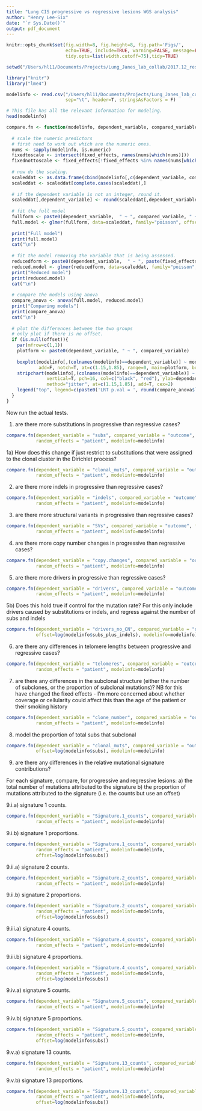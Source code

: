 ```yaml
---
title: "Lung CIS progressive vs regressive lesions WGS analysis"
author: "Henry Lee-Six"
date: "`r Sys.Date()`"
output: pdf_document
---
```


```r
knitr::opts_chunk$set(fig.width=8, fig.height=8, fig.path='Figs/',
                      echo=TRUE, include=TRUE, warning=FALSE, message=FALSE,
                      tidy.opts=list(width.cutoff=75),tidy=TRUE)
```

```r
setwd("/Users/hl11/Documents/Projects/Lung_Janes_lab_collab/2017.12_resubmission/analysis_for_supplementary/")
```

```r
library("knitr")
library("lme4")
```

```r
modelinfo <- read.csv("/Users/hl11/Documents/Projects/Lung_Janes_lab_collab/2017.12_resubmission/burden_sigs/Model_info_all_except_subclonal_sigs_2017.12.14.txt",
                      sep="\t", header=T, stringsAsFactors = F)

```

```r
# This file has all the relevant information for modeling.
head(modelinfo)

```

```r

compare.fn <- function(modelinfo, dependent_variable, compared_variable, fixed_effects, random_effects, offset=NULL) {
  
  # scale the numeric predictors 
  # first need to work out which are the numeric ones.
  nums <- sapply(modelinfo, is.numeric)
  fixedtoscale <- intersect(fixed_effects, names(nums[which(nums)]))
  fixednottoscale <- fixed_effects[!fixed_effects %in% names(nums[which(nums)])]
  
  # now do the scaling.
  scaleddat <- as.data.frame(cbind(modelinfo[,c(dependent_variable, compared_variable,random_effects, fixednottoscale)], scale(modelinfo[,c(fixedtoscale)])))
  scaleddat <- scaleddat[complete.cases(scaleddat),]
  
  # if the dependent variable is not an integer, round it.
  scaleddat[,dependent_variable] <- round(scaleddat[,dependent_variable], digits=0)
  
  # fit the full model
  fullform <- paste0(dependent_variable,  " ~ ", compared_variable, " + ", paste(fixed_effects, collapse=" + "), " + (1|", paste(random_effects, collapse=") + (1|"), ")" )
  full.model <- glmer(fullform, data=scaleddat, family="poisson", offset=offset)
  
  print("Full model")
  print(full.model)
  cat("\n")
  
  # fit the model removing the variable that is being assessed.
  reducedform <- paste0(dependent_variable,  " ~ ", paste(fixed_effects, collapse=" + "), " + (1|", paste(random_effects, collapse=") + (1|"), ")" )
  reduced.model <- glmer(reducedform, data=scaleddat, family="poisson", offset=offset)
  print("Reduced model")
  print(reduced.model)
  cat("\n")
  
  # compare the models using anova
  compare_anova <- anova(full.model, reduced.model)
  print("Comparing models")
  print(compare_anova)
  cat("\n")
  
  # plot the differences between the two groups
  # only plot if there is no offset. 
  if (is.null(offset)){
    par(mfrow=c(1,1))
    plotform <- paste0(dependent_variable, " ~ ", compared_variable)
    
    boxplot(modelinfo[,(colnames(modelinfo)==dependent_variable)] ~ modelinfo[,(colnames(modelinfo)==compared_variable)],
            add=F, notch=T, at=c(1.15,1.85), range=0, main=plotform, boxwex=1*1*0.5)
    stripchart(modelinfo[,(colnames(modelinfo)==dependent_variable)] ~ modelinfo[,(colnames(modelinfo)==compared_variable)],
               vertical=T, pch=16, col=c("black", "red"), ylab=dependant_variable,
               method="jitter", at=c(1.15,1.85), add=T, cex=2)
    legend("top", legend=c(paste0('LRT p.val = ', round(compare_anova$`Pr(>Chisq)`[2], digits=3))), bty="n")
  }
}
```

Now run the actual tests.

1) are there more substitutions in progressive than regressive cases?

```r
compare.fn(dependent_variable = "subs", compared_variable = "outcome", fixed_effects = c("age", "packyears"), 
           random_effects = "patient", modelinfo=modelinfo)
```

1a) How does this change if just restrict to substitutions that were assigned to the clonal cluster in the Dirichlet process?

```r
compare.fn(dependent_variable = "clonal_muts", compared_variable = "outcome", fixed_effects = c("age", "packyears"), 
           random_effects = "patient", modelinfo=modelinfo)
```

2) are there more indels in progressive than regressive cases?

```r
compare.fn(dependent_variable = "indels", compared_variable = "outcome", fixed_effects = c("age", "packyears"), 
           random_effects = "patient", modelinfo=modelinfo)
```

3) are there more structural variants in progressive than regressive cases?

```r
compare.fn(dependent_variable = "SVs", compared_variable = "outcome", fixed_effects = c("age", "packyears"), 
           random_effects = "patient", modelinfo=modelinfo)
```

4) are there more copy number changes in progressive than regressive cases?
```r
compare.fn(dependent_variable = "copy.changes", compared_variable = "outcome", fixed_effects = c("age", "packyears"), 
           random_effects = "patient", modelinfo=modelinfo)
```

5) are there more drivers in progressive than regressive cases?
```r
compare.fn(dependent_variable = "drivers", compared_variable = "outcome", fixed_effects = c("age", "packyears"), 
           random_effects = "patient", modelinfo=modelinfo)
```

5b) Does this hold true if control for the mutation rate?
For this only include drivers caused by substitutions or indels, and regress against the number of subs and indels

```r
compare.fn(dependent_variable = "drivers_no_CN", compared_variable = "outcome", fixed_effects = c("age", "packyears"), random_effects = "patient",
           offset=log(modelinfo$subs_plus_indels), modelinfo=modelinfo)
```

6) are there any differences in telomere lengths between progressive and regressive cases?

```r
compare.fn(dependent_variable = "telomeres", compared_variable = "outcome", fixed_effects = c("age", "packyears"), 
           random_effects = "patient", modelinfo=modelinfo)
```

7) are there any differences in the subclonal structure (either the number of subclones, or the proportion of subclonal mutations)?
NB for this have changed the fixed effects - I'm more concerned about whether coverage or cellularity could affect this than the age of the patient or their smoking history

```r
compare.fn(dependent_variable = "clone_number", compared_variable = "outcome", fixed_effects = c("cellularity", "sequencing_coverage"), 
           random_effects = "patient", modelinfo=modelinfo)
```

8) model the proportion of total subs that subclonal

```r
compare.fn(dependent_variable = "clonal_muts", compared_variable = "outcome", fixed_effects = c("cellularity", "sequencing_coverage"), random_effects = "patient",
           offset=log(modelinfo$subs), modelinfo=modelinfo)
```

9) are there any differences in the relative mutational signature contributions?

For each signature, compare, for progressive and regressive lesions:
a) the total number of mutations attributed to the signature
b) the proportion of mutations attributed to the signature (i.e. the counts but use an offset)

9.i.a) signature 1 counts.

```r
compare.fn(dependent_variable = "Signature.1_counts", compared_variable = "outcome", fixed_effects = c("age", "packyears"), 
           random_effects = "patient", modelinfo=modelinfo)
```

9.i.b) signature 1 proportions.

```r
compare.fn(dependent_variable = "Signature.1_counts", compared_variable = "outcome", fixed_effects = c("age", "packyears"), 
           random_effects = "patient", modelinfo=modelinfo,
           offset=log(modelinfo$subs))
```

9.ii.a) signature 2 counts.

```r
compare.fn(dependent_variable = "Signature.2_counts", compared_variable = "outcome", fixed_effects = c("age", "packyears"), 
           random_effects = "patient", modelinfo=modelinfo)
```

9.ii.b) signature 2 proportions.

```r
compare.fn(dependent_variable = "Signature.2_counts", compared_variable = "outcome", fixed_effects = c("age", "packyears"), 
           random_effects = "patient", modelinfo=modelinfo,
           offset=log(modelinfo$subs))
```

9.iii.a) signature 4 counts.

```r
compare.fn(dependent_variable = "Signature.4_counts", compared_variable = "outcome", fixed_effects = c("age", "packyears"), 
           random_effects = "patient", modelinfo=modelinfo)
```

9.iii.b) signature 4 proportions.

```r
compare.fn(dependent_variable = "Signature.4_counts", compared_variable = "outcome", fixed_effects = c("age", "packyears"), 
           random_effects = "patient", modelinfo=modelinfo,
           offset=log(modelinfo$subs))
```

9.iv.a) signature 5 counts.

```r
compare.fn(dependent_variable = "Signature.5_counts", compared_variable = "outcome", fixed_effects = c("age", "packyears"), 
           random_effects = "patient", modelinfo=modelinfo)
```

9.iv.b) signature 5 proportions.

```r
compare.fn(dependent_variable = "Signature.5_counts", compared_variable = "outcome", fixed_effects = c("age", "packyears"), 
           random_effects = "patient", modelinfo=modelinfo,
           offset=log(modelinfo$subs))
```

9.v.a) signature 13 counts.

```r
compare.fn(dependent_variable = "Signature.13_counts", compared_variable = "outcome", fixed_effects = c("age", "packyears"), 
           random_effects = "patient", modelinfo=modelinfo)
```

9.v.b) signature 13 proportions.

```r
compare.fn(dependent_variable = "Signature.13_counts", compared_variable = "outcome", fixed_effects = c("age", "packyears"), 
           random_effects = "patient", modelinfo=modelinfo,
           offset=log(modelinfo$subs))
```